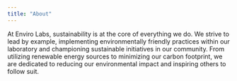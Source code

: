 ```yaml
---
title: "About"
---
```


At Enviro Labs, sustainability is at the core of everything we do.
We strive to lead by example, implementing environmentally friendly practices within our laboratory and championing sustainable initiatives in our community. 
From utilizing renewable energy sources to minimizing our carbon footprint, we are dedicated to reducing our environmental impact and inspiring others to follow suit.


